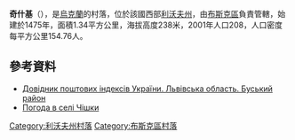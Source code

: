 {{coord|49|59|31|N|24|56|33|E|scale:100000|display=title}}

'''奇什基'''（{{lang-uk|Чішки}}），是[[烏克蘭|烏克蘭]]的村落，位於該國西部[[利沃夫州|利沃夫州]]，由[[布斯克區|布斯克區]]負責管轄，始建於1475年，面積1.34平方公里，海拔高度238米，2001年人口208，人口密度每平方公里154.76人。

==參考資料==
*[http://www.uaidx.com/13/286/index Довідник поштових індексів України. Львівська область. Буський район] {{Wayback|url=http://www.uaidx.com/13/286/index |date=20160909184638 }}
* [http://weather.in.ua/ua/l'vovskaja/28443 Погода в селі Чішки]

{{DEFAULTSORT:Чішки}}
[[Category:利沃夫州村落|Category:利沃夫州村落]]
[[Category:布斯克區村落|Category:布斯克區村落]]


{{Lviv-geo-stub}}